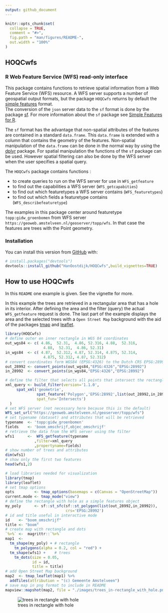 ```yaml
---
output: github_document
---
```


<!-- README.md is generated from README.Rmd. Please edit that file -->

```r
knitr::opts_chunk$set(
  collapse = TRUE,
  comment = "#>",
  fig.path = "man/figures/README-",
  out.width = "100%"
)
```

## HOQCwfs

<!-- badges: start -->
<!-- badges: end -->

### R Web Feature Service (WFS) read-only interface
This package contains functions to retrieve spatial information from a Web Feature Service (WFS) resource. A WFS server supports a number of geospatial output formats, but the package `HOQCwfs` returns by default the [simple features](https://en.wikipedia.org/wiki/Simple_Features) format.   
The conversion of the `json` server data to the `sf` format is done by the package [sf](https://cran.r-project.org/package=sf). For more information about the `sf` package see [Simple Features for R](https://r-spatial.github.io/sf/).

The `sf` format has the advantage that non-spatial attributes of the features are contained in a standard `data.frame`. This `data.frame` is extended with a column that contains the geometry of the features. Non-spatial manipulation of the `data.frame` can be done in the normal way by using the [dplyr](https://cran.r-project.org/package=dplyr) package. For spatial manipulation the functions of the  `sf` package can be used. However spatial filtering can also be done by the WFS server when the user specifies a spatial query.

The `HOQCwfs` package contains functions :  

- to create queries to run on the WFS server for use in `WFS_getfeature`
- to find out the capabilities a WFS server (`WFS_getcapabities`)   
- to find out which featuretypes a WFS server contains (`WFS_featuretypes`) 
- to find out which fields a featuretype contains (`WFS_describefeaturetype`) 

The examples in this package center around featuretype `topp:gidw_groenbomen` from WFS server  `https://geoweb.amstelveen.nl/geoserver/topp/wfs`. In that case the features are trees with the Point geometry.

### Installation

You can install this version from [GitHub](https://github.com/) with: 

``` r
# install.packages("devtools")
devtools::install_github("HanOostdijk/HOQCwfs",build_vignettes=TRUE) 
```

## How to use HOQCwfs

In this `README` one example is given. See the vignette for more.

In this example the trees are retrieved in a rectangular area that has a hole in its interior. 
After defining the area and the filter (query) the actual `WFS_getfeature` request is done.
The last part of the example displays the area and the selected trees with a `Open Street Map` background with the aid of the packages [tmap](https://cran.r-project.org/package=tmap) and [leaflet](https://cran.r-project.org/package=leaflet).

```r
library(HOQCwfs)
# define outer en inner rectangle in WGS 84 coordinates
out_wgs84 <- c( 4.86,  52.31,  4.86, 52.316, 4.88,  52.316, 
                 4.88,  52.31,  4.86, 52.31)
in_wgs84  <- c( 4.87,  52.312, 4.87, 52.314, 4.875, 52.314, 
                 4.875, 52.312, 4.87, 52.312)
# convert coordinates form WGS84 (EPSG:4326) to the Dutch CRS EPSG:28992
out_28992 <- convert_points(out_wgs84,"EPSG:4326","EPSG:28992")
in_28992  <- convert_points(in_wgs84,"EPSG:4326","EPSG:28992")

# define the filter that selects all points that intersect the rectangle with hole
xml_query <- build_filter(version='1.1.0',
     spat_xml('geometrie',
              spat_feature('Polygon','EPSG:28992',list(out_28992,in_28992)),
              spat_fun='Intersects')
  )
# set WFS server (not necessary here because this is the default)
WFS_set_url("https://geoweb.amstelveen.nl/geoserver/topp/wfs")
# set typename (dataset) and attributes that will be retrieved
typename  <- 'topp:gidw_groenbomen'
fields    <- 'boom_omschrijf,objec_omschrijf'
# retrieve the data from the WFS server using the filter
wfs1      <-  WFS_getfeature(typename
             ,filter=xml_query
             ,propertyname=fields)
# show number of trees and attributes
dim(wfs1)
# show only the first two features
head(wfs1,2)

# load libraries needed for visualization
library(tmap)
library(leaflet)
# set tmap options
opts         <- tmap_options(basemaps = c(Canvas = "OpenStreetMap"))
current.mode <- tmap_mode("view")
# define the rectangle with hole as a simple features object 
my_poly      <- sf::st_sfc(sf::st_polygon(list(out_28992,in_28992)),
                           crs='EPSG:28992')
# id and title useful in interactive mode
id    <- "boom_omschrijf"
title <- "boom"
# create map with rectangle and dots
`%>%` <-  magrittr::`%>%`
map1  <-
  tm_shape(my_poly) + # rectangle
    tm_polygons(alpha = 0.2, col = "red") +
  tm_shape(wfs1) +    # trees
    tm_dots(size = 0.05,
            id = id,
            title = title)
# add Open Street Map background
map2  <- tmap_leaflet(map1) %>% 
  addTiles(attribution = "(c) Gemeente Amstelveen")
# save map in png format to include in README
mapview::mapshot(map2, file = "./images/trees_in-rectangle_with_hole.png")

```

![trees in rectangle with hole](./images/trees_in-rectangle_with_hole.png)

